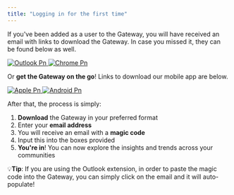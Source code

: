 ```yaml
---
title: "Logging in for the first time"
---
```


If you've been added as a user to the Gateway, you will have received an email with links to download the Gateway. In case you missed it, they can be found below as well.


<a href="https://appsource.microsoft.com/en-us/product/office/WA200006294?tab=Overview" target="_blank" rel="noopener noreferrer">
  <img
    src="/images/outlook.png"
    alt="Outlook Pn"
    title="Outlook Pn"
    style={{ width: "37%" }}
  />
</a>
<a href="https://chromewebstore.google.com/detail/travtus-gateway/clncechdmbedjkkfmpmjlbbfkgkhmemk" target="_blank" rel="noopener noreferrer">
  <img
    src="/images/chrome.png"
    alt="Chrome Pn"
    title="Chrome Pn"
    style={{ width: "37%" }}
  />
</a>

Or **get the Gateway on the go**! Links to download our mobile app are below.


<a href="https://apps.apple.com/gb/app/travtus-gateway/id6476981381" target="_blank" rel="noopener noreferrer">
  <img
    src="/images/gatewayapple.png"
    alt="Apple Pn"
    title="Apple Pn"
    style={{ width: "38%" }}
  />
</a>
<a href="https://play.google.com/store/apps/details?id=com.travtus.gateway&hl=en_GB&gl=US" target="_blank" rel="noopener noreferrer">
  <img
    src="/images/gatewayandroid.png"
    alt="Android Pn"
    title="Android Pn"
    style={{ width: "38%" }}
  />
</a>

After that, the process is simply:

1. **Download** the Gateway in your preferred format
2. Enter your **email address**
3. You will receive an email with a **magic code**
4. Input this into the boxes provided
5. **You're in**! You can now explore the insights and trends across your communities

💡**Tip**: If you are using the Outlook extension, in order to paste the magic code into the Gateway, you can simply click on the email and it will auto-populate!